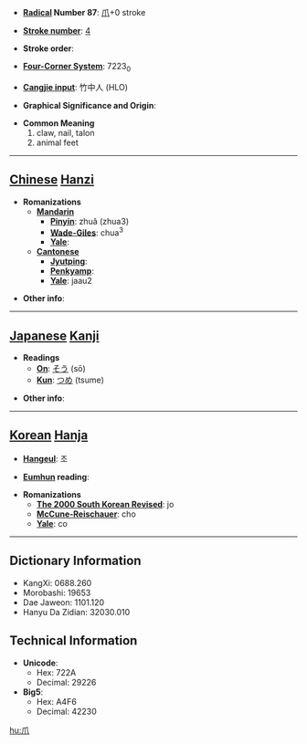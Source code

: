 * '''[[Wiktionary:Chinese radical index| Radical]] Number 87''': [[Wiktionary:Chinese radical index 爪|爪]]+0 stroke

* '''[[Wiktionary:Chinese total strokes index|Stroke number]]''': [[Wiktionary:Chinese total strokes index 4|4]]

* '''Stroke order''': 

* '''[[Wiktionary:Chinese four corner index|Four-Corner System]]''': 7223<sub>0</sub>

* '''[[Wiktionary:Chinese Cangjie index|Cangjie input]]''': 竹中人 (HLO)

* '''Graphical Significance and Origin''': 

* '''Common Meaning'''
*#claw, nail, talon
*# animal feet


----

== [[Chinese]] [[Hanzi]] ==

* '''Romanizations'''
** '''[[Mandarin]]'''
*** '''[[Pinyin]]''': zhuǎ (zhua3)
*** '''[[Wade-Giles]]''': chua<sup>3</sup>
*** '''[[Yale]]''': 
** '''[[Cantonese]]'''
*** '''[[Jyutping]]''':
*** '''[[Penkyamp]]''': 
*** '''[[Yale]]''': jaau2

* '''Other info''': 

----

== [[Japanese]] [[Kanji]] ==

* '''Readings'''
** '''[[On]]''': [[そう]] (sō)
** '''[[Kun]]''': [[つめ]] (tsume)

* '''Other info''':  

----

== [[Korean]] [[Hanja]] ==

* '''[[Hangeul]]''': 조

* '''[[Eumhun]] reading''': 

* '''Romanizations'''
** '''[[The 2000 South Korean Revised Romanization|The 2000 South Korean Revised]]''': jo
** '''[[McCune-Reischauer]]''': cho
** '''[[Yale]]''': co

----

== Dictionary Information ==

* KangXi: 0688.260
* Morobashi: 19653
* Dae Jaweon: 1101.120
* Hanyu Da Zidian: 32030.010

== Technical Information ==

* '''Unicode''':
** Hex: 722A
** Decimal: 29226
* '''Big5''':
** Hex: A4F6
** Decimal: 42230

[[hu:爪]]